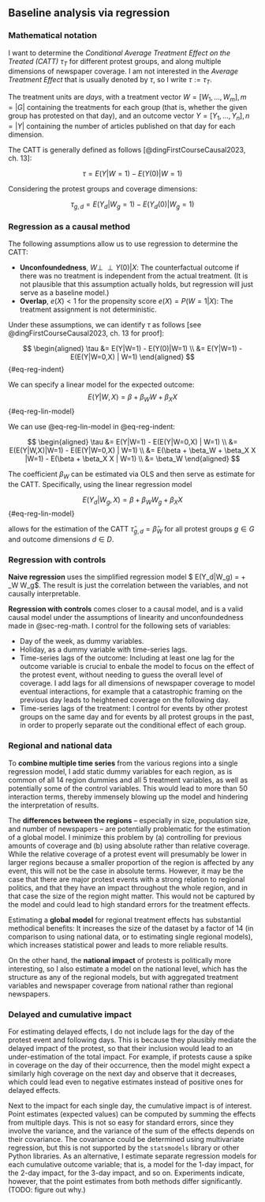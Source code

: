 ## Baseline analysis via regression

### Mathematical notation

I want to determine the _Conditional Average Treatment Effect on the Treated (CATT)_ $\tau_T$ for different protest groups, and along multiple dimensions of newspaper coverage. I am not interested in the _Average Treatment Effect_ that is usually denoted by $\tau$, so I write $\tau:=\tau_T$.

The treatment units are _days_, with a treatment vector $W = [W_1, ..., W_m], m = |G|$ containing the treatments for each group (that is, whether the given group has protested on that day), and an outcome vector $Y = [Y_1, ..., Y_n], n=|Y|$ containing the number of articles published on that day for each dimension.

The CATT is generally defined as follows [@dingFirstCourseCausal2023, ch. 13]:

$$
\tau = E(Y|W=1) - E(Y(0) | W=1)
$$

Considering the protest groups and coverage dimensions:

$$
\tau_{g,d} = E(Y_d|W_g=1) - E(Y_d(0) | W_g=1)
$$


### Regression as a causal method {#sec-reg-math}

The following assumptions allow us to use regression to determine the CATT:

- __Unconfoundedness__, $W \perp\!\!\!\perp Y(0) | X$: The counterfactual outcome if there was no treatment is independent from the actual treatment. (It is not plausible that this assumption actually holds, but regression will just serve as a baseline model.)
- __Overlap__, $e(X) < 1$ for the propensity score $e(X) = P(W=1|X)$: The treatment assignment is not deterministic.

Under these assumptions, we can identify $\tau$ as follows [see @dingFirstCourseCausal2023, ch. 13 for proof]:

$$
\begin{aligned}
\tau &= E(Y|W=1) - E(Y(0)|W=1) \\
&= E(Y|W=1) - E(E(Y|W=0,X) | W=1)
\end{aligned}
$$ {#eq-reg-indent}

We can specify a linear model for the expected outcome:
$$
E(Y|W,X) = \beta + \beta_W W + \beta_X X
$$ {#eq-reg-lin-model}

We can use @eq-reg-lin-model in @eq-reg-indent:

$$
\begin{aligned}
\tau &= E(Y|W=1) - E(E(Y|W=0,X) | W=1) \\
&= E(E(Y|W,X)|W=1) - E(E(Y|W=0,X) | W=1) \\
&= E(\beta + \beta_W + \beta_X X |W=1) - E(\beta + \beta_X X | W=1) \\
&= \beta_W
\end{aligned}
$$

The coefficient $\beta_W$ can be estimated via OLS and then serve as estimate for the CATT. Specifically, using the linear regression model

$$
E(Y_d|W_g,X) = \beta + \beta_W W_g + \beta_X X
$$ {#eq-reg-lin-model}

allows for the estimation of the CATT $\hat\tau_{g,d}=\hat\beta_W$ for all protest groups $g \in G$ and outcome dimensions $d \in D$.

### Regression with controls

__Naive regression__ uses the simplified regression model $ E(Y_d|W_g) = \beta + \beta_W W_g$. The result is just the correlation between the variables, and not causally interpretable.

__Regression with controls__ comes closer to a causal model, and is a valid causal model under the assumptions of linearity and unconfoundedness made in @sec-reg-math. I control for the following sets of variables:

- Day of the week, as dummy variables.
- Holiday, as a dummy variable with time-series lags.
- Time-series lags of the outcome: Including at least one lag for the outcome variable is crucial to enbale the model to focus on the effect of the protest event, without needing to guess the overall level of coverage. I add lags for all dimensions of newspaper coverage to model eventual interactions, for example that a catastrophic framing on the previous day leads to heightened coverage on the following day.
- Time-series lags of the treatment: I control for events by other protest groups on the same day and for events by all protest groups in the past, in order to properly separate out the conditional effect of each group.
<!-- - A slight shortcoming is that events that are jointly organized by multiple groups (as opposed to multiple events organized by single groups on the same day) are just treated as a separate single protest group (FFF+X, since Fridays for Future is involved in almost all of them). The alternative would be  -->

### Regional and national data

To __combine multiple time series__ from the various regions into a single regression model, I add static dummy variables for each region, as is common of all 14 region dummies and all 5 treatment variables, as well as potentially some of the control variables. This would lead to more than 50 interaction terms, thereby immensely blowing up the model and hindering the interpretation of results.

The __differences between the regions__ -- especially in size, population size, and number of newspapers -- are potentially problematic for the estimation of a global model. I minimize this problem by (a) controlling for previous amounts of coverage and (b) using absolute rather than relative coverage. While the relative coverage of a protest event will presumably be lower in larger regions because a smaller proportion of the region is affected by any event, this will not be the case in absolute terms. However, it may be the case that there are major protest events with a strong relation to regional politics, and that they have an impact throughout the whole region, and in that case the size of the region might matter. This would not be captured by the model and could lead to high standard errors for the treatment effects.

Estimating a __global model__ for regional treatment effects has substantial methodical benefits: It increases the size of the dataset by a factor of 14 (in comparison to using national data, or to estimating single regional models), which increases statistical power and leads to more reliable results.

On the other hand, the __national impact__ of protests is politically more interesting, so I also estimate a model on the national level, which has the structure as any of the regional models, but with aggregated treatment variables and newspaper coverage from national rather than regional newspapers.

### Delayed and cumulative impact

For estimating delayed effects, I do not include lags for the day of the protest event and following days. This is because they plausibly mediate the delayed impact of the protest, so that their inclusion would lead to an under-estimation of the total impact. For example, if protests cause a spike in coverage on the day of their occurrence, then the model might expect a similarly high coverage on the next day and observe that it decreases, which could lead even to negative estimates instead of positive ones for delayed effects.

Next to the impact for each single day, the cumulative impact is of interest. Point estimates (expected values) can be computed by summing the effects from multiple days. This is not so easy for standard errors, since they involve the variance, and the variance of the sum of the effects depends on their covariance. The covariance could be determined using multivariate regression, but this is not supported by the `statsmodels` library or other Python libraries. As an alternative, I estimate separate regression models for each cumulative outcome variable; that is, a model for the 1-day impact, for the 2-day impact, for the 3-day impact, and so on. Experiments indicate, however, that the point estimates from both methods differ significantly. (TODO: figure out why.)
